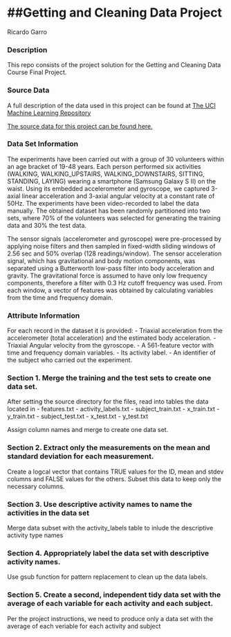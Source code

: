 ##Getting and Cleaning Data Project 
========================================================

Ricardo Garro

### Description
This repo consists of the project solution for the Getting and Cleaning Data Course Final Project.

### Source Data
A full description of the data used in this project can be found at [The UCI Machine Learning Repository](http://archive.ics.uci.edu/ml/datasets/Human+Activity+Recognition+Using+Smartphones)

[The source data for this project can be found here.](https://d396qusza40orc.cloudfront.net/getdata%2Fprojectfiles%2FUCI%20HAR%20Dataset.zip)

### Data Set Information
The experiments have been carried out with a group of 30 volunteers within an age bracket of 19-48 years. Each person performed six activities (WALKING, WALKING_UPSTAIRS, WALKING_DOWNSTAIRS, SITTING, STANDING, LAYING) wearing a smartphone (Samsung Galaxy S II) on the waist. Using its embedded accelerometer and gyroscope, we captured 3-axial linear acceleration and 3-axial angular velocity at a constant rate of 50Hz. The experiments have been video-recorded to label the data manually. The obtained dataset has been randomly partitioned into two sets, where 70% of the volunteers was selected for generating the training data and 30% the test data.

The sensor signals (accelerometer and gyroscope) were pre-processed by applying noise filters and then sampled in fixed-width sliding windows of 2.56 sec and 50% overlap (128 readings/window). The sensor acceleration signal, which has gravitational and body motion components, was separated using a Butterworth low-pass filter into body acceleration and gravity. The gravitational force is assumed to have only low frequency components, therefore a filter with 0.3 Hz cutoff frequency was used. From each window, a vector of features was obtained by calculating variables from the time and frequency domain.

### Attribute Information
For each record in the dataset it is provided:
- Triaxial acceleration from the accelerometer (total acceleration) and the estimated body acceleration.
- Triaxial Angular velocity from the gyroscope.
- A 561-feature vector with time and frequency domain variables.
- Its activity label.
- An identifier of the subject who carried out the experiment.

### Section 1. Merge the training and the test sets to create one data set.
After setting the source directory for the files, read into tables the data located in
- features.txt
- activity_labels.txt
- subject_train.txt
- x_train.txt
- y_train.txt
- subject_test.txt
- x_test.txt
- y_test.txt

Assign column names and merge to create one data set.

### Section 2. Extract only the measurements on the mean and standard deviation for each measurement.
Create a logcal vector that contains TRUE values for the ID, mean and stdev columns and FALSE values for the others.
Subset this data to keep only the necessary columns.

### Section 3. Use descriptive activity names to name the activities in the data set
Merge data subset with the activity_labels table to inlude the descriptive activity type names

### Section 4. Appropriately label the data set with descriptive activity names.
Use gsub function for pattern replacement to clean up the data labels.

### Section 5. Create a second, independent tidy data set with the average of each variable for each activity and each subject.
Per the project instructions, we need to produce only a data set with the average of each veriable for each activity and subject